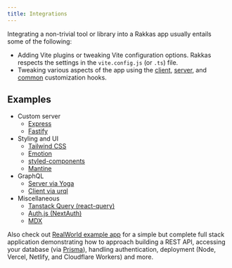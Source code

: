 ```yaml
---
title: Integrations
---
```


Integrating a non-trivial tool or library into a Rakkas app usually entails some of the following:

- Adding Vite plugins or tweaking Vite configuration options. Rakkas respects the settings in the `vite.config.js` (or `.ts`) file.
- Tweaking various aspects of the app using the [client](client-entry), [server](hattip-entry), and [common](common-hooks) customization hooks.

## Examples

- Custom server
  - [Express](https://github.com/rakkasjs/rakkasjs/tree/main/examples/express)
  - [Fastify](https://github.com/rakkasjs/rakkasjs/tree/main/examples/fastify)
- Styling and UI
  - [Tailwind CSS](https://github.com/rakkasjs/rakkasjs/tree/main/examples/tailwind)
  - [Emotion](https://github.com/rakkasjs/rakkasjs/tree/main/examples/emotion)
  - [styled-components](https://github.com/rakkasjs/rakkasjs/tree/main/examples/styled-components)
  - [Mantine](https://github.com/rakkasjs/rakkasjs/tree/main/examples/mantine)
- GraphQL
  - [Server via Yoga](https://github.com/rakkasjs/rakkasjs/tree/main/examples/graphql)
  - [Client via urql](https://github.com/rakkasjs/rakkasjs/tree/main/examples/urql)
- Miscellaneous
  - [Tanstack Query (react-query)](https://github.com/rakkasjs/rakkasjs/tree/main/examples/react-query)
  - [Auth.js (NextAuth)](https://github.com/rakkasjs/rakkasjs/tree/main/examples/auth)
  - [MDX](https://github.com/rakkasjs/rakkasjs/tree/main/examples/mdx)

Also check out [RealWorld example app](https://github.com/rakkasjs/rakkas-realworld) for a simple but complete full stack application demonstrating how to approach building a REST API, accessing your database (via [Prisma](https://www.prisma.io)), handling authentication, deployment (Node, Vercel, Netlify, and Cloudflare Workers) and more.
